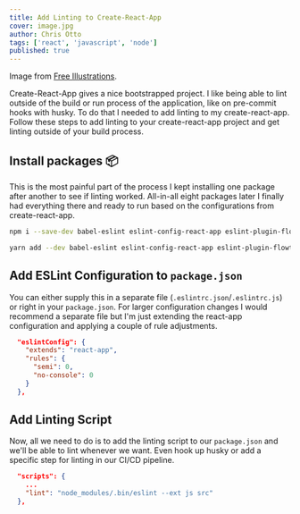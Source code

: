 ```yaml
---
title: Add Linting to Create-React-App
cover: image.jpg
author: Chris Otto
tags: ['react', 'javascript', 'node']
published: true
---
```


Image from [Free Illustrations](https://freellustrations.com/).

Create-React-App gives a nice bootstrapped project. I like being able to lint outside of the build or run process of the application, like on pre-commit hooks with husky. To do that I needed to add linting to my create-react-app. Follow these steps to add linting to your create-react-app project and get linting outside of your build process.

## Install packages 📦

This is the most painful part of the process I kept installing one package after another to see if linting worked. All-in-all eight packages later I finally had everything there and ready to run based on the configurations from create-react-app.

```bash
npm i --save-dev babel-eslint eslint-config-react-app eslint-plugin-flowtype eslint-plugin-import eslint-plugin-jsx-a11y eslint-plugin-react eslint-plugin-react-hooks
```

```bash
yarn add --dev babel-eslint eslint-config-react-app eslint-plugin-flowtype eslint-plugin-import eslint-plugin-jsx-a11y eslint-plugin-react eslint-plugin-react-hooks
```

## Add ESLint Configuration to `package.json`

You can either supply this in a separate file (`.eslintrc.json`/`.eslintrc.js`) or right in your `package.json`. For larger configuration changes I would recommend a separate file but I'm just extending the react-app configuration and applying a couple of rule adjustments.

```json
  "eslintConfig": {
    "extends": "react-app",
    "rules": {
      "semi": 0,
      "no-console": 0
    }
  },
```

## Add Linting Script

Now, all we need to do is to add the linting script to our `package.json` and we'll be able to lint whenever we want. Even hook up husky or add a specific step for linting in our CI/CD pipeline.

```json
  "scripts": {
    ...
    "lint": "node_modules/.bin/eslint --ext js src"
  },
```

